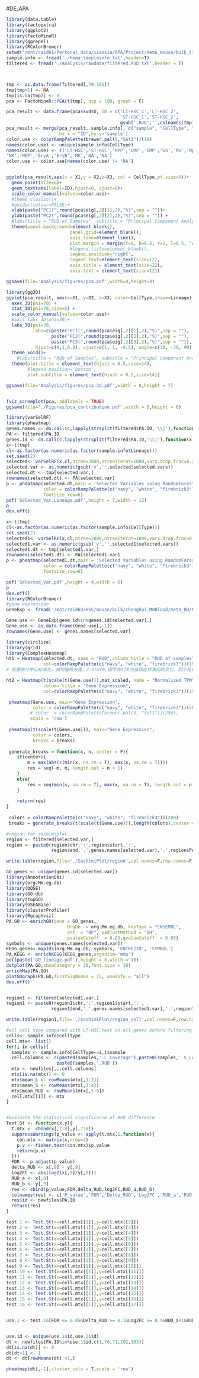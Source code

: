 #DE_APA


```r
library(data.table)
library(factoextra)
library(ggplot2)
library(FactoMineR)
library(ggrepel)
library(RColorBrewer)
setwd('/mnt/raid61/Personal_data/xiaoxia/APA/Project/Hema_mouse/bulk_tianjin')
sample.info <- fread('./Hema_sampleinfo.txt',header=T)
filtered <- fread('./Analysis/rawdata/filtered.RUD.txt',header = T)



tmp <- as.data.frame(filtered[,70:101])
tmp[tmp>1] <- NA
tmp[is.na(tmp)] <- 0
pca <- FactoMineR::PCA(t(tmp), ncp = 100, graph = F)

pca_result <- data.frame(pca$svd$U, ID = c('LT-HSC_1','LT-HSC_2',
                                           'ST-HSC_1','ST-HSC_2',
                                           gsub('.RUD','',colnames(tmp)[5:32])))
pca_result <- merge(pca_result, sample.info[, c("sample", "CellType", "Lineage")],
                    by.x = "ID",by.y='sample')
color.use <- colorRampPalette(brewer.pal(9,"Set1"))(19)
names(color.use) <- unique(sample.info$CellType)
names(color.use) <- c('LT-HSC','ST-HSC','MPP','CMP','GMP','Gn','Mo','Mp','CLP','B','CD4','CD8',
'NK','MEP','EryA','EryB','MK','NA','NA')
color.use <- color.use[names(color.use) != 'NA']


ggplot(pca_result,aes(x = X1,y = X2,z=X3, col = CellType,pt.size=6))+
  geom_point(size=6)+
  geom_text(aes(label=ID),hjust=0, vjust=0)+
  scale_color_manual(values=color.use)+
  #theme_classic()+
  #guides(colour=FALSE)+
  xlab(paste("PC1(",round(pca$eig[,2][1],2),"%)",sep = ""))+
  ylab(paste("PC2(",round(pca$eig[,2][2],2),"%)",sep = "")) +
  #labs(title = "RUD of Samples", subtitle = "Principal Component Analysis")+
  theme(panel.background=element_blank(),
                        panel.grid=element_blank(),
                        axis.line=element_line(),
                        plot.margin = margin(t=0, b=0.5, r=2, l=0.5, "cm"),
                        #legend.title=element_blank(),
                        legend.position='right',
                        legend.text=element_text(size=12),
                        axis.title = element_text(size=22),
                        axis.text = element_text(size=12))

ggsave(file='Analysis/figures/pca.pdf',width=8,height=8)
```  
  
```r
library(gg3D)
ggplot(pca_result, aes(x=X1, y=X2, z=X3, color=CellType,shape=Lineage)) +
  axes_3D(phi=70) +
  stat_3D(phi=70,size=5) +
  scale_color_manual(values=color.use)+
  #axis_labs_3D(phi=20)+
  labs_3D(phi=70,
          labs=c(paste("PC1(",round(pca$eig[,2][1],2),"%)",sep = ""), 
                 paste("PC2(",round(pca$eig[,2][2],2),"%)",sep = ""), 
                 paste("PC3(",round(pca$eig[,2][3],2),"%)",sep = "")),
           hjust=c(0,1,0.8), vjust=c(1, 1, -0.5), angle=c(30, -30, 90)) +
  theme_void()+
    #labs(title = "RUD of Samples", subtitle = "Principal Component Analysis")+
  theme(plot.title = element_text(hjust = 0.5,size=14),
        #legend.position='bottom',
        plot.subtitle = element_text(hjust = 0.5,size=14))

ggsave(file='Analysis/figures/pca.3d.pdf',width = 8,height = 7)


fviz_screeplot(pca, addlabels = TRUE)
ggsave(file='./Figures/pca_contribution.pdf',width = 6,height = 6)

```



```r
library(varSelRF)
library(pheatmap)
genes.names <- do.call(c,lapply(strsplit(filtered$PA.ID,'\\|'),function(x)x[2]))
PA <- filtered$PA.ID
genes.id <- do.call(c,lapply(strsplit(filtered$PA.ID,'\\|'),function(x)x[1]))
x<-t(tmp)
cl<-as.factor(as.numeric(as.factor(sample.info$Lineage)))
set.seed(2)
selected<- varSelRF(x,cl,ntree=2000,ntreeIterat=1000,vars.drop.frac=0.2)
selected.var <- as.numeric(gsub('v','',selected$selected.vars))
selected.dt <- tmp[selected.var,]
rownames(selected.dt) <- PA[selected.var]
p <- pheatmap(selected.dt,main = 'Selected Variables using RandomForest',
              color = colorRampPalette(c("navy", "white", "firebrick3"))(200),
              fontsize_row=6)
pdf('Selected_Var.Lineage.pdf',height = 7,width = 12)
p
dev.off()

x<-t(tmp)
cl<-as.factor(as.numeric(as.factor(sample.info$CellType)))
set.seed(2)
selected1<- varSelRF(x,cl,ntree=2000,ntreeIterat=1000,vars.drop.frac=0.2)
selected1.var <- as.numeric(gsub('v','',selected1$selected.vars))
selected1.dt <- tmp[selected1.var,]
rownames(selected1.dt) <- PA[selected1.var]
p <- pheatmap(selected1.dt,main = 'Selected Variables using RandomForest',
              color = colorRampPalette(c("navy", "white", "firebrick3"))(200),
              fontsize_row=6)

pdf('Selected_Var.pdf',height = 4,width = 6)
p
dev.off()
library(RColorBrewer)
#gene expression
GeneExp <- fread('/mnt/raid63/HSC/mouse/bulk/chenghui_MmBlood/meta_RD/Mm_chenghui_hemo.RSEM_Gene_TPM.tsv',header = T)

Gene.use <- GeneExp[gene_id%in%genes.id[selected.var],]
Gene.use <- as.data.frame(Gene.use[,-1])
rownames(Gene.use) <- genes.names[selected.var]

library(circlize)
library(grid)
library(ComplexHeatmap)
ht1 = Heatmap(selected.dt, name = "RUD",column_title = "RUD of samples",
              col=colorRampPalette(c("navy", "white", "firebrick3"))(150))
# 批量按行中心标准化，减均值除方差，Z-score,因为我们关注基因在样本间的变化，而不是样本内的基因的变化

ht2 = Heatmap(t(scale(t(Gene.use))),mat_scaled, name = "Normalized TPM", 
              column_title = "Gene Expression", 
              col=colorRampPalette(c("navy", "white", "firebrick3"))(150))

 pheatmap(Gene.use, main="Gene Expression",
          color = colorRampPalette(c("navy", "white", "firebrick3"))(200),
         # color  = colorRampPalette(brewer.pal(3, "Set1"))(256),
         scale = 'row')
 
 pheatmap(t(scale(t(Gene.use))), main="Gene Expression",
          color = colors,
          breaks = breaks)
 
 generate_breaks = function(x, n, center = F){
    if(center){
        m = max(abs(c(min(x, na.rm = T), max(x, na.rm = T))))
        res = seq(-m, m, length.out = n + 1)
    }
    else{
        res = seq(min(x, na.rm = T), max(x, na.rm = T), length.out = n + 1)
    }
    
    return(res)
}
 
 colors = colorRampPalette(c("navy", "white", "firebrick3"))(200)
 breaks = generate_breaks(t(scale(t(Gene.use))),length(colors),center = T)

#region for sashimiplot
region <- filtered[selected.var,]
region <- paste0(region$chr,':',region$start,':',
                 region$end,'.',genes.names[selected.var],'.',region$PA.x)

write.table(region,file='./SashimiPlot/region',col.names=F,row.names=F,quote=F)

GO_genes <- unique(genes.id[selected.var])
library(AnnotationDbi)
library(org.Mm.eg.db)
library(DOSE)
library(GO.db)
library(topGO)
library(GSEABase)
library(clusterProfiler)
library(Rgraphviz)
PA.GO <- enrichGO(gene = GO_genes,
                       OrgDb  = org.Mm.eg.db, keyType = "ENSEMBL",
                       ont  = "BP", pAdjustMethod = "BH",
                       pvalueCutoff  = 0.05,qvalueCutoff  = 0.05)
symbols <- unique(genes.names[selected.var])
KEGG_genes<-mapIds(org.Mm.eg.db, symbols, 'ENTREZID', 'SYMBOL')
PA.KEGG <- enrichKEGG(KEGG_genes,organism='mmu')
pdf(paste('GO_lineage.pdf'),height = 8,width = 10)
dotplot(PA.GO,showCategory = 20,font.size = 10)
enrichMap(PA.GO)
plotGOgraph(PA.GO,firstSigNodes = 15, useInfo = "all")
dev.off()


region1 <- filtered[selected1.var,]
region1 <- paste0(region1$chr,':',region1$start,':',
                 region1$end,'.',genes.names[selected1.var],'.',region1$PA.x)

write.table(region1,file='./SashimiPlot/region_cell',col.names=F,row.names=F,quote=F)
```



```r
#all cell type compared with LT-HSC,test on all genes before filtering
cells<- sample.info$CellType
cell.mtx<- list()
for(i in cells){
  samples <- sample.info[CellType==i,]$sample
  cell.columns <- c(paste0(samples,'.L_Coverage'),paste0(samples,'.S_Coverage'),
                   paste0(samples,'.RUD'))
  mtx <- newfiles[,..cell.columns] 
  mtx[is.na(mtx)] <- 0
  mtx$mean_L <- rowMeans(mtx[,1:2])
  mtx$mean_S <- rowMeans(mtx[,3:4])
  mtx$mean_RUD <- rowMeans(mtx[,5:6])
  cell.mtx[[i]] <- mtx
}


#evaluate the statistical significance of RUD difference
Test.St <- function(x,y){
  t.mtx <- cbind(x[,7:8],y[,7:8])
  suppressWarnings(p_value <- apply(t.mtx,1,function(x){
    con.mtx <- matrix(x,nrow=2)
    p.v <- fisher.test(con.mtx)$p.value
    return(p.v)
  }))
  FDR <- p.adjust(p_value)
  delta_RUD <- x[,9] - y[,9]
  log2FC <- abs(log2(x[,9]/y[,9]))
  RUD_a <- x[,9]
  RUD_b <- y[,9]
  res <- cbind(p_value,FDR,delta_RUD,log2FC,RUD_a,RUD_b)
  colnames(res) <- c('P_value','FDR','Delta_RUD','Log2FC','RUD_a','RUD_b')
  res$id <- newfiles$PA.ID
  return(res)
}

test.1 <- Test.St(x=cell.mtx[[1]],y=cell.mtx[[2]])
test.2 <- Test.St(x=cell.mtx[[1]],y=cell.mtx[[3]])
test.3 <- Test.St(x=cell.mtx[[1]],y=cell.mtx[[4]])
test.4 <- Test.St(x=cell.mtx[[1]],y=cell.mtx[[5]])
test.5 <- Test.St(x=cell.mtx[[1]],y=cell.mtx[[6]])
test.6 <- Test.St(x=cell.mtx[[1]],y=cell.mtx[[7]])
test.7 <- Test.St(x=cell.mtx[[1]],y=cell.mtx[[8]])
test.8 <- Test.St(x=cell.mtx[[1]],y=cell.mtx[[9]])
test.9 <- Test.St(x=cell.mtx[[1]],y=cell.mtx[[10]])
test.10 <- Test.St(x=cell.mtx[[1]],y=cell.mtx[[11]])
test.11 <- Test.St(x=cell.mtx[[1]],y=cell.mtx[[12]])
test.12 <- Test.St(x=cell.mtx[[1]],y=cell.mtx[[13]])
test.13 <- Test.St(x=cell.mtx[[1]],y=cell.mtx[[14]])
test.14 <- Test.St(x=cell.mtx[[1]],y=cell.mtx[[15]])
test.15 <- Test.St(x=cell.mtx[[1]],y=cell.mtx[[16]])
test.16 <- Test.St(x=cell.mtx[[1]],y=cell.mtx[[17]])


use.1 <- test.16[FDR <= 0.05&Delta_RUD >= 0.1&Log2FC >= 0.5&RUD_a<1&RUD_b<1,]


use.id <- unique(use.1$id,use.2$id)
dt <- newfiles[PA.ID%in%use.1$id,c(1,70,71,102,103)]
dt[is.na(dt)] <- 0
dt[dt>1] <- 1
dt <- dt[rowMeans(dt) <1,]

pheatmap(dt[,-1],cluster_cols = T,scale = 'row')
```


